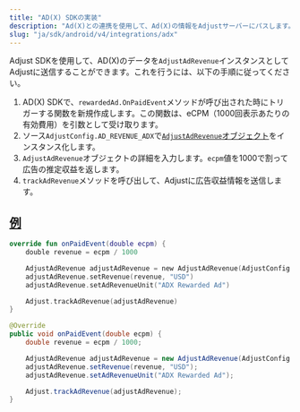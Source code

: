 ```yaml
---
title: "AD(X) SDKの実装"
description: "Ad(X)との連携を使用して、Ad(X)の情報をAdjustサーバーにパスします。"
slug: "ja/sdk/android/v4/integrations/adx"
---
```


<MinorVersion added="v4.36.0">

Adjust SDKを使用して、AD\(X\)のデータを`AdjustAdRevenue`インスタンスとしてAdjustに送信することができます。これを行うには、以下の手順に従ってください。

</MinorVersion>

1. AD\(X\) SDKで、`rewardedAd.OnPaidEvent`メソッドが呼び出された時にトリガーする関数を新規作成します。この関数は、eCPM（1000回表示あたりの有効費用）を引数として受け取ります。
2. ソース`AdjustConfig.AD_REVENUE_ADX`で[`AdjustAdRevenue`オブジェクト](/ja/sdk/android/features/ad-revenue)をインスタンス化します。
3. `AdjustAdRevenue`オブジェクトの詳細を入力します。`ecpm`値を1000で割って広告の推定収益を返します。
4. `trackAdRevenue`メソッドを呼び出して、Adjustに広告収益情報を送信します。

## [例](example)

<Tabs>
<Tab title="Kotlin">

```kotlin
override fun onPaidEvent(double ecpm) {
	double revenue = ecpm / 1000

	AdjustAdRevenue adjustAdRevenue = new AdjustAdRevenue(AdjustConfig.AD_REVENUE_ADX)
	adjustAdRevenue.setRevenue(revenue, "USD")
	adjustAdRevenue.setAdRevenueUnit("ADX Rewarded Ad")

	Adjust.trackAdRevenue(adjustAdRevenue)
}

```

</Tab>
<Tab title="Java">

```java
@Override
public void onPaidEvent(double ecpm) {
	double revenue = ecpm / 1000;

	AdjustAdRevenue adjustAdRevenue = new AdjustAdRevenue(AdjustConfig.AD_REVENUE_ADX);
	adjustAdRevenue.setRevenue(revenue, "USD");
	adjustAdRevenue.setAdRevenueUnit("ADX Rewarded Ad");

	Adjust.trackAdRevenue(adjustAdRevenue);
}
```

</Tab>
</Tabs>
